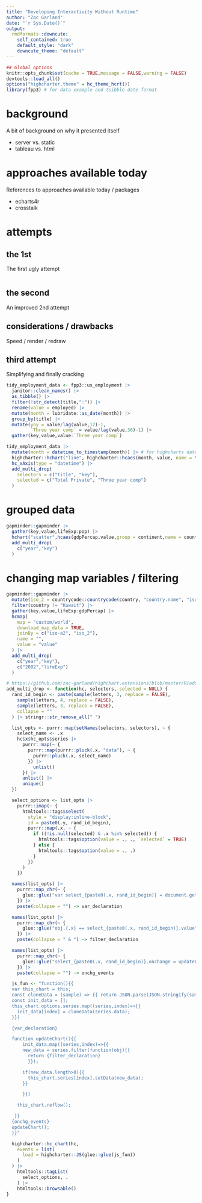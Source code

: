 ```yaml
---
title: "Developing Interactivity Without Runtime"
author: "Zac Garland"
date: "`r Sys.Date()`"
output:
  rmdformats::downcute:
    self_contained: true
    default_style: "dark"
    downcute_theme: "default"
---
```



```r
## Global options
knitr::opts_chunk$set(cache = TRUE,message = FALSE,warning = FALSE)
devtools::load_all()
options("highcharter.theme" = hc_theme_hcrt())
library(fpp3) # for data example and tsibble date format

```



# background

A bit of background on why it presented itself. 

- server vs. static
- tableau vs. html

# approaches available today

References to approaches available today / packages

- echarts4r
- crosstalk

# attempts 

## the 1st

The first ugly attempt

```r



```

## the second

An improved 2nd attempt


## considerations / drawbacks

Speed / render / redraw

## third attempt

Simplifying and finally cracking


```r

tidy_employment_data <- fpp3::us_employment |>
  janitor::clean_names() |>
  as_tibble() |>
  filter(!str_detect(title,":")) |>
  rename(value = employed) |>
  mutate(month = lubridate::as_date(month)) |>
  group_by(title) |>
  mutate(yoy = value/lag(value,12)-1,
         `Three year comp` = value/lag(value,36)-1) |>
  gather(key,value,value:`Three year comp`) 

tidy_employment_data |>
  mutate(month = datetime_to_timestamp(month)) |> # for highcharts date format
  highcharter::hchart("line", highcharter::hcaes(month, value, name = title)) |>
  hc_xAxis(type = "datetime") |>
  add_multi_drop(
    selectors = c("title", "key"),
    selected = c("Total Private", "Three year comp")
  )

```

# grouped data

```r

gapminder::gapminder |>
  gather(key,value,lifeExp:pop) |>
  hchart("scatter",hcaes(gdpPercap,value,group = continent,name = country)) |>
  add_multi_drop(
    c("year","key")
  )

```


# changing map variables / filtering

```r

gapminder::gapminder |>
  mutate(iso_2 = countrycode::countrycode(country, "country.name", "iso2c")) |>
  filter(country != "Kuwait") |>
  gather(key,value,lifeExp:gdpPercap) |>
  hcmap(
    map = "custom/world",
    download_map_data = TRUE,
    joinBy = c("iso-a2", "iso_2"),
    name = "",
    value = "value"
  ) |>
  add_multi_drop(
    c("year","key"),
    c("2002","lifeExp")
  )

```

```r
# https://github.com/zac-garland/highchart.extensions/blob/master/R/add_multi_drop.R
add_multi_drop <- function(hc, selectors, selected = NULL) {
  rand_id_begin <- paste(sample(letters, 3, replace = FALSE),
    sample(letters, 4, replace = FALSE),
    sample(letters, 3, replace = FALSE),
    collapse = ""
  ) |> stringr::str_remove_all(" ")

  list_opts <- purrr::map(setNames(selectors, selectors), ~ {
    select_name <- .x
    hc$x$hc_opts$series |>
      purrr::map(~ {
        purrr::map(purrr::pluck(.x, "data"), ~ {
          purrr::pluck(.x, select_name)
        }) |>
          unlist()
      }) |>
      unlist() |>
      unique()
  })

  select_options <- list_opts |>
    purrr::imap(~ {
      htmltools::tags$select(
        style = "display:inline-block",
        id = paste0(.y, rand_id_begin),
        purrr::map(.x, ~ {
          if ((!is.null(selected) & .x %in% selected)) {
            htmltools::tags$option(value = ., ., `selected` = TRUE)
          } else {
            htmltools::tags$option(value = ., .)
          }
        })
      )
    })

  names(list_opts) |>
    purrr::map_chr(~ {
      glue::glue("var select_{paste0(.x, rand_id_begin)} = document.getElementById('{paste0(.x, rand_id_begin)}');")
    }) |>
    paste(collapse = "") -> var_declaration

  names(list_opts) |>
    purrr::map_chr(~ {
      glue::glue("obj.{.x} == select_{paste0(.x, rand_id_begin)}.value")
    }) |>
    paste(collapse = " & ") -> filter_declaration

  names(list_opts) |>
    purrr::map_chr(~ {
      glue::glue("select_{paste0(.x, rand_id_begin)}.onchange = updateChart;")
    }) |>
    paste(collapse = "") -> onchg_events

  js_fun <- "function(){{
  var this_chart = this;
  const cloneData = (sample) => {{ return JSON.parse(JSON.stringify(sample));}}
  const init_data = [];
  this_chart.options.series.map((series,index)=>{{
    init_data[index] = cloneData(series.data);
  }})

  {var_declaration}

  function updateChart(){{
      init_data.map((series,index)=>{{
      new_data = series.filter(function(obj){{
        return {filter_declaration}
        }});

      if(new_data.length>0){{
        this_chart.series[index].setData(new_data);
      }}

      }})

    this_chart.reflow();

   }}
  {onchg_events}
  updateChart();
  }}"

  highcharter::hc_chart(hc,
    events = list(
      load = highcharter::JS(glue::glue(js_fun))
    )
  ) |>
    htmltools::tagList(
      select_options, .
    ) |>
    htmltools::browsable()
}



```

